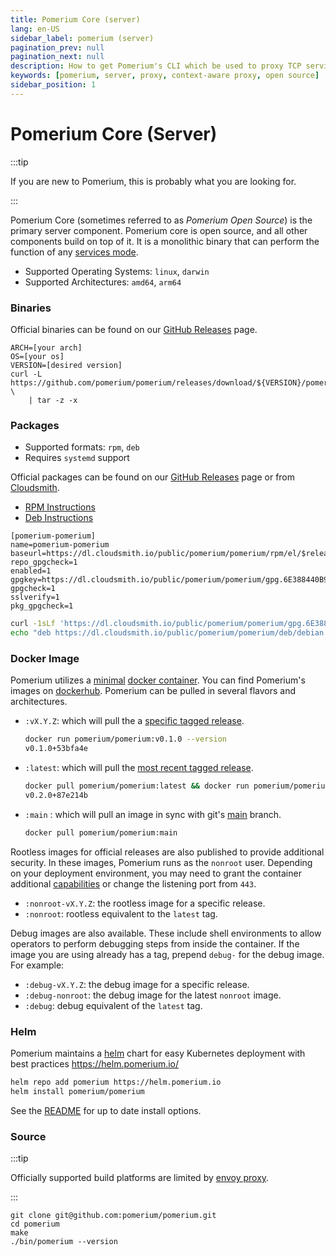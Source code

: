 ```yaml
---
title: Pomerium Core (server)
lang: en-US
sidebar_label: pomerium (server)
pagination_prev: null
pagination_next: null
description: How to get Pomerium's CLI which be used to proxy TCP services and kubernetes commands
keywords: [pomerium, server, proxy, context-aware proxy, open source]
sidebar_position: 1
---
```


# Pomerium Core (Server)

:::tip

If you are new to Pomerium, this is probably what you are looking for.

:::

Pomerium Core (sometimes referred to as _Pomerium Open Source_) is the primary server component. Pomerium core is open source, and all other components build on top of it. It is a monolithic binary that can perform the function of any [services mode](/docs/reference/service-mode).

- Supported Operating Systems: `linux`, `darwin`
- Supported Architectures: `amd64`, `arm64`

### Binaries

Official binaries can be found on our [GitHub Releases](https://github.com/pomerium/pomerium/releases) page.

```shell
ARCH=[your arch]
OS=[your os]
VERSION=[desired version]
curl -L https://github.com/pomerium/pomerium/releases/download/${VERSION}/pomerium-${OS}-${ARCH}.tar.gz \
    | tar -z -x
```

### Packages

- Supported formats: `rpm`, `deb`
- Requires `systemd` support

Official packages can be found on our [GitHub Releases](https://github.com/pomerium/pomerium/releases) page or from [Cloudsmith](https://cloudsmith.io/~pomerium/repos/pomerium/packages/).

- [RPM Instructions](https://cloudsmith.io/~pomerium/repos/pomerium/setup/#formats-rpm)
- [Deb Instructions](https://cloudsmith.io/~pomerium/repos/pomerium/setup/#formats-deb)

<Tabs>

<TabItem value="yum" label="Yum">

```abnf title="/etc/yum.repos.d/pomerium-pomerium.repo"
[pomerium-pomerium]
name=pomerium-pomerium
baseurl=https://dl.cloudsmith.io/public/pomerium/pomerium/rpm/el/$releasever/$basearch
repo_gpgcheck=1
enabled=1
gpgkey=https://dl.cloudsmith.io/public/pomerium/pomerium/gpg.6E388440B94E1407.key
gpgcheck=1
sslverify=1
pkg_gpgcheck=1
```

</TabItem>
<TabItem value="deb" label="Deb">

```bash
curl -1sLf 'https://dl.cloudsmith.io/public/pomerium/pomerium/gpg.6E388440B94E1407.key' | apt-key add -
echo "deb https://dl.cloudsmith.io/public/pomerium/pomerium/deb/debian buster main" > /etc/apt/sources.list.d/pomerium-pomerium.list
```

</TabItem>
</Tabs>

### Docker Image

Pomerium utilizes a [minimal](https://github.com/GoogleContainerTools/distroless) [docker container](https://www.docker.com/resources/what-container). You can find Pomerium's images on [dockerhub](https://hub.docker.com/r/pomerium/pomerium). Pomerium can be pulled in several flavors and architectures.

- `:vX.Y.Z`: which will pull the a [specific tagged release](https://github.com/pomerium/pomerium/tags).

  ```bash {1}
  docker run pomerium/pomerium:v0.1.0 --version
  v0.1.0+53bfa4e
  ```

- `:latest`: which will pull the [most recent tagged release](https://github.com/pomerium/pomerium/releases).

  ```bash {1}
  docker pull pomerium/pomerium:latest && docker run pomerium/pomerium:latest --version
  v0.2.0+87e214b
  ```

- `:main` : which will pull an image in sync with git's [main](https://github.com/pomerium/pomerium/tree/main) branch.

  ```bash {1}
  docker pull pomerium/pomerium:main
  ```

Rootless images for official releases are also published to provide additional security. In these images, Pomerium runs as the `nonroot` user. Depending on your deployment environment, you may need to grant the container additional [capabilities](https://linux-audit.com/linux-capabilities-hardening-linux-binaries-by-removing-setuid/) or change the listening port from `443`.

- `:nonroot-vX.Y.Z`: the rootless image for a specific release.
- `:nonroot`: rootless equivalent to the `latest` tag.

Debug images are also available. These include shell environments to allow operators to perform debugging steps from inside the container. If the image you are using already has a tag, prepend `debug-` for the debug image. For example:

- `:debug-vX.Y.Z`: the debug image for a specific release.
- `:debug-nonroot`: the debug image for the latest `nonroot` image.
- `:debug`: debug equivalent of the `latest` tag.

### Helm

Pomerium maintains a [helm](https://helm.sh) chart for easy Kubernetes deployment with best practices <https://helm.pomerium.io/>

```bash
helm repo add pomerium https://helm.pomerium.io
helm install pomerium/pomerium
```

See the [README](https://github.com/pomerium/pomerium-helm/blob/main/charts/pomerium/README.md) for up to date install options.

### Source

:::tip

Officially supported build platforms are limited by [envoy proxy](https://www.envoyproxy.io/).

:::

```shell
git clone git@github.com:pomerium/pomerium.git
cd pomerium
make
./bin/pomerium --version
```
